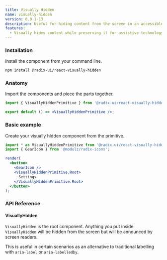 ```yaml
---
title: Visually Hidden
name: visually-hidden
version: 0.0.1-13
description: Useful for hiding content from the screen in an accessible way.
features:
  - Visually hides content while preserving it for assistive technology.
---
```


### Installation

Install the component from your command line.

```bash
npm install @radix-ui/react-visually-hidden
```

### Anatomy

Import the components and piece the parts together.

```jsx
import { VisuallyHiddenPrimitive } from '@radix-ui/react-visually-hidden';

export default () => <VisuallyHiddenPrimitive />;
```

### Basic example

Create your visually hidden component from the primitive.

```jsx live manual
import * as VisuallyHiddenPrimitive from '@radix-ui/react-visually-hidden';
import { GearIcon } from '@modulz/radix-icons';

render(
  <button>
    <GearIcon />
    <VisuallyHiddenPrimitive.Root>
      Settings
    </VisuallyHiddenPrimitive.Root>
  </button>
);
```

### API Reference

#### VisuallyHidden

`VisuallyHidden` is the root component. Anything you put inside `VisuallyHidden` will be hidden from the screen but will be announced by screen readers.

This is useful in certain scenarios as an alternative to traditional labelling with `aria-label` or `aria-labelledby`.

